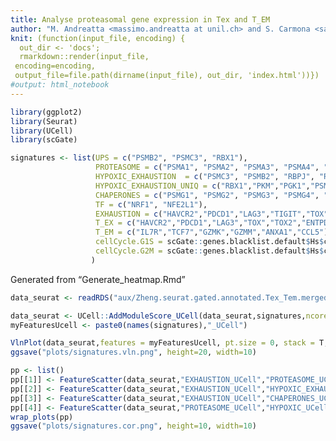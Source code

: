 ```yaml
---
title: Analyse proteasomal gene expression in Tex and T_EM
author: "M. Andreatta <massimo.andreatta at unil.ch> and S. Carmona <santiago.carmona at unil.ch>"
knit: (function(input_file, encoding) {
  out_dir <- 'docs';
  rmarkdown::render(input_file,
 encoding=encoding,
 output_file=file.path(dirname(input_file), out_dir, 'index.html'))})
#output: html_notebook
---
```


```r
library(ggplot2)
library(Seurat)
library(UCell)
library(scGate)
```



```r
signatures <- list(UPS = c("PSMB2", "PSMC3", "RBX1"),
                   PROTEASOME = c("PSMA1", "PSMA2", "PSMA3", "PSMA4", "PSMA5", "PSMA6", "PSMA7", "PSMB1", "PSMB2", "PSMB3", "PSMB4", "PSMB5", "PSMB6", "PSMB7", "PSMC1", "PSMC2", "PSMC3", "PSMC4", "PSMC5", "PSMC6", "PSMD1", "PSMD2", "PSMD3", "PSMD4", "PSMD6", "PSMD7", "PSMD8", "PSMD11", "PSMD12", "PSMD13", "PSMD14"),
                   HYPOXIC_EXHAUSTION  = c("PSMC3", "PSMB2", "RBPJ", "RBX1", "PKM", "PGK1", "PSMB8", "ENO1", "LDHA", "CHCHD2"),
                   HYPOXIC_EXHAUSTION_UNIQ = c("RBX1","PKM","PGK1","PSMB8","ENO1","LDHA","CHCHD2"),
                   CHAPERONES = c("PSMG1", "PSMG2", "PSMG3", "PSMG4", "POMP", "PSMD9", "PSMD5", "PAAF1"),
                   TF = c("NRF1", "NFE2L1"),
                   EXHAUSTION = c("HAVCR2","PDCD1","LAG3","TIGIT","TOX","ENTPD1","CTLA4"),
                   T_EX = c("HAVCR2","PDCD1","LAG3","TOX","TOX2","ENTPD1","CTLA4","CXCL13","GZMB"),
                   T_EM = c("IL7R","TCF7","GZMK","GZMM","ANXA1","CCL5"),
                   cellCycle.G1S = scGate::genes.blacklist.default$Hs$cellCycle.G1S,
                   cellCycle.G2M = scGate::genes.blacklist.default$Hs$cellCycle.G2M
                  )

```

Generated from "Generate_heatmap.Rmd"
```r

data_seurat <- readRDS("aux/Zheng.seurat.gated.annotated.Tex_Tem.merged.rds")

```

```r
data_seurat <- UCell::AddModuleScore_UCell(data_seurat,signatures,ncores = 4)
myFeaturesUcell <- paste0(names(signatures),"_UCell")
```

```r
VlnPlot(data_seurat,features = myFeaturesUcell, pt.size = 0, stack = T, flip = T)
ggsave("plots/signatures.vln.png", height=20, width=10)

```

```r
pp <- list()
pp[[1]] <- FeatureScatter(data_seurat,"EXHAUSTION_UCell","PROTEASOME_UCell", smooth = T, raster = T) + theme(aspect.ratio=1)
pp[[2]] <- FeatureScatter(data_seurat,"EXHAUSTION_UCell","HYPOXIC_EXHAUSTION_UNIQ_UCell", smooth = T, raster = T) + theme(aspect.ratio=1)
pp[[3]] <- FeatureScatter(data_seurat,"EXHAUSTION_UCell","CHAPERONES_UCell", smooth = T, raster = T) + theme(aspect.ratio=1)
pp[[4]] <- FeatureScatter(data_seurat,"PROTEASOME_UCell","HYPOXIC_UCell", smooth = T, raster = T) + theme(aspect.ratio=1)
wrap_plots(pp)
ggsave("plots/signatures.cor.png", height=10, width=10)
```



